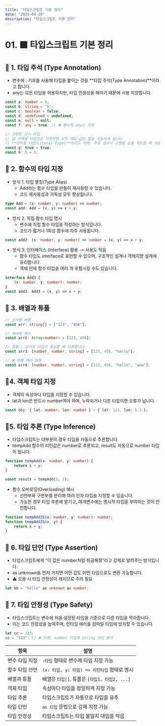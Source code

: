 ```yaml
---
title: "타입스크립트 기본 정리"
date: "2025-04-20"
description: "타입스크립트 기본 정리"
---
```


# 01. 🟦 타입스크립트 기본 정리

## 📌 1. 타입 주석 (Type Annotation)

- 변수에 : 기호를 사용해 타입을 붙이는 것을 **타입 주석(Type Annotation)**이라고 합니다.
- any는 모든 타입을 허용하지만, 타입 안정성을 해치기 때문에 사용 지양합니다.

```ts
const a: number = 6;
const b: string = "5";
const c: boolean = false;
const d: undefined = undefined;
const e: null = null;
const f: any = true; // ❌ 명시적 any는 지양

// 고정된 상수 타입
// 값 자체를 타입으로 지정하면 오직 해당 값만 할당 가능하게 됩니다
// **리터럴 타입(Literal Type)**이라고 하며, 주로 상수나 고정된 값을 의도할 때 사용합니다.
const g: true = true;
const h: 5 = 5;
```

## 📌 2. 함수의 타입 지정

- 방식 1. 타입 별칭(Type Alias)
  - Add라는 함수 타입을 만들어 재사용할 수 있습니다.
  - 코드 재사용성과 가독성 모두 향상됩니다.

```ts
type Add = (x: number, y: number) => number;
const add: Add = (x, y) => x + y;
```

- 방식 2. 직접 함수 타입 명시
  - 변수에 직접 함수 타입을 작성하는 방식입니다.
  - 코드가 짧거나 1회성 함수에 자주 사용됩니다.

```ts
const add2: (x: number, y: number) => number = (x, y) => x + y;
```

- 방식 3: 인터페이스 (Interface) 활용 -> 사용도 적음
  - 함수 타입도 interface로 표현할 수 있으며, 구조적인 설계나 객체지향 설계에 유리합니다.
  - 객체 안에 함수 타입을 여러 개 포함시킬 수도 있습니다.

```ts
interface Add3 {
	(x: number, y: number): number;
}
const add3: Add3 = (x, y) => x + y;
```

## 📌 3. 배열과 튜플

```ts
// 문자열 배열
const arr: string[] = ["123", "456"];

// 제네릭 형식
const arr2: Array<number> = [123, 456];

// 튜플 : 순서와 타입이 중요할 때 사용합니다.
const arr3: [number, number, string] = [123, 456, "hello"];

// ❌ 튜플 에러 발생
const arr4: [number, number, string] = [123, 456, "hello", "wow"];
```

## 📌4. 객체 타입 지정

- 객체의 속성마다 타입을 지정할 수 있습니다.
- lat과 lon은 반드시 number여야 하며, 누락되거나 다른 타입이면 오류가 납니다.

```ts
const obj: { lat: number; lon: number } = { lat: 123, lon: 5.3 };
```

## 📌5. 타입 추론 (Type Inference)

- 타입스크립트는 대부분의 경우 타입을 자동으로 추론합니다.
- tempAdd 함수의 리턴값은 number로 추론되고, result도 자동으로 number 타입이 됩니다.

```ts
function tempAdd(x: number, y: number) {
	return x + y;
}

const result = tempAdd(1, 2);
```

- 함수 오버로딩(Overloading) 예시
  - 선언부와 구현부를 분리해 여러 인자 타입을 지정할 수 있습니다.
  - 가능한 경우 타입 추론에 맡기고, 매개변수에는 명시적 타입을 부여하는 것이 안전합니다.

```ts
function tempAddJS(x: number, y: number): number;
function tempAddJS(x, y) {
	return x + y;
}
```

## 📌 6. 타입 단언 (Type Assertion)

- 타입스크립트에게 "이 값은 number처럼 취급해줘"라고 강제로 알려주는 방식입니다.
- as unknown을 먼저 거치면 어떤 값도 어떤 타입으로도 변환 가능합니다.
- ⚠️ 오용 시 타입 안정성이 깨지므로 주의 필요

```ts
let bb = "hello" as unknown as number;
```

## 📌 7. 타입 안정성 (Type Safety)

- 타입스크립트는 변수에 처음 설정된 타입을 기준으로 다른 타입을 막아줍니다.
- 이는 코드 안정성을 높여주며, 런타임 에러를 컴파일 타임에 방지할 수 있습니다.

```ts
let cc = 123;
cc = "123"; // ❌ 오류: number 타입에 string 대입 불가
```

| 항목           | 설명                                          |
| -------------- | --------------------------------------------- |
| 변수 타입 지정 | `:타입` 형태로 변수에 타입 지정 가능          |
| 함수 타입 선언 | `(x: 타입, y: 타입) => 리턴타입` 형태로 명시  |
| 배열과 튜플    | 배열은 `타입[]`, 튜플은 `[타입1, 타입2, ...]` |
| 객체 타입      | 속성마다 타입을 정밀하게 지정 가능            |
| 타입 추론      | 타입스크립트가 자동으로 타입을 유추           |
| 타입 단언      | `as 타입` 문법으로 강제 지정 가능             |
| 타입 안정성    | 타입스크립트는 타입 불일치 대입을 막음        |
